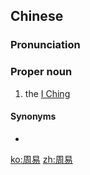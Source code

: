 ==Chinese==
{{zh-forms}}

===Pronunciation===
{{zh-pron
|m=Zhōuyì
|c=zau1 jik6
|mn=Chiu-e̍k
|cat=propn
}}

===Proper noun===
{{zh-proper noun}}

# the [[I Ching]]

====Synonyms====
* {{zh-l|易經}}

{{zh-cat|Books}}

[[ko:周易]]
[[zh:周易]]